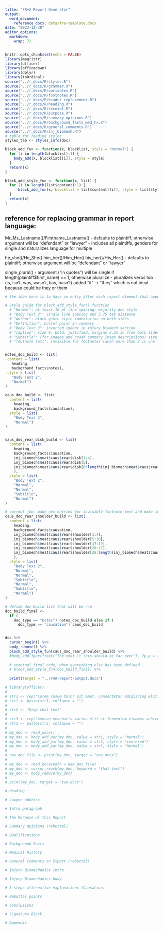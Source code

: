```yaml
---
title: "FR+A Report Generator"
output: 
  word_document:
    reference_docx: data/fra-template.docx
date: "2023-12-30"
editor_options: 
  markdown: 
    wrap: 72
---
```


```r
knitr::opts_chunk$set(echo = FALSE)
library(magrittr)
library(officer)
library(officedown)
library(dplyr)
library(toOrdinal)
source("../r_docs/R/styles.R")
source("../r_docs/R/grammar.R")
source("../r_docs/R/variables.R")
source("../r_docs/R/footnotes.R")
source("../r_docs/R/header_replacement.R")
source("../r_docs/R/heading.R")
source("../r_docs/R/receipt.R")
source("../r_docs/R/purpose.R")
source("../r_docs/R/summary_opinions.R")
source("../r_docs/R/background_facts_med_hx.R")
source("../r_docs/R/general_comments.R")
source("../r_docs/R/inj_biomech.R")
# table for reading styles
styles_tab <- styles_info(doc)
```

```r
block_add_fun <- function(x, blocklist, style = "Normal") {
  for (i in length(blocklist):1) {
    body_add(x, blocklist[[i]], style = style)
  }
  return(x)
}

block_add_style_fun <- function(x, list) {
  for (i in length(list$content):1) {
      block_add_fun(x, blocklist = list$content[[i]], style = list$style[[i]])
  }
  return(x)
}

```

## reference for replacing grammar in report language:

Mr_Ms_Lastname()/Firstname_Lastname() - defaults to plaintiff; otherwise argument will be "defendant" or "lawyer" - includes all plaintiffs,
genders for single and naturalizes language for multiple

he_she()/He_She() him_her()/Him_Her() his_her()/His_Her() - defaults to
plaintiff; otherwise argument will be "defendant" or "lawyer"

single_plural() - argument ("in quotes") will be single if
length(plaintiff\$first_name) == 1, otherwise pluralize - pluralizes
verbs too (is, isn't, was, wasn't, has, hasn't)
added "it" -> "they" which is not ideal because could be they or them


```r
# the idea here is to have an entry after each report element that appends to a list that updates and doesn't duplicate. then the block_add_style_fun() function will take each element, apply the associated $style value, and put it through the block_add_fun() function.

# Style guide for block_add_style_fun() function
  # "Normal": at least 16 pt line spacing; majority doc style
  # "Body Text 2": Single line spacing and 3.75 tab distance
  # "Author": block quote style indentation on both sides
  # "Definition": bullet point in summary
  # "Body Text 3": inverted indent in injury biomech section
  # "caption": size 9, bold, justified, margins 2.25 in from both sides, for biomech image description subtitles
  # "Subtitle": (for images and crash summary image descriptions) size 10, bold, centered, margins 2.25 in from both sides
  # "footnote text": invisible for footnotes (when more than 2 in one text)


notes_doc_build <- list(
 content = list(
   heading, 
   background_facts$notes),
 style = list(
   "Body Text 2", 
   "Normal")
)

caus_doc_build <- list(
  content = list(
    heading, 
    background_facts$causation),
  style = list(
    "Body Text 2", 
    "Normal")
)


caus_doc_rear_disk_build <- list(
  content = list(
    heading, 
    background_facts$causation,
    inj_biomech$meat$caus$rear$disk[1:4],
    inj_biomech$meat$caus$rear$disk[5],
    inj_biomech$meat$caus$rear$disk[6:length(inj_biomech$meat$caus$rear$disk)]
    ),
  style = list(
    "Body Text 2", 
    "Normal",
    "Normal",
    "Subtitle",
    "Normal")
)

# current job: make new entries for invisible footnote text and make invisible style in word template
caus_doc_rear_shoulder_build <- list(
  content = list(
    heading, 
    background_facts$causation,
    inj_biomech$meat$caus$rear$shoulder[1:4],
    inj_biomech$meat$caus$rear$shoulder[5:16],
    inj_biomech$meat$caus$rear$shoulder[17:19],
    inj_biomech$meat$caus$rear$shoulder[20:27],
    inj_biomech$meat$caus$rear$shoulder[28:length(inj_biomech$meat$caus$rear$shoulder)]
    ),
  style = list(
    "Body Text 2", 
    "Normal",
    "Normal",
    "Subtitle",
    "Normal",
    "Subtitle",
    "Normal")
)

```

```r
# define doc-build list that will be run
doc_build_final <-
  if (
    doc_type == "notes") notes_doc_build else if (
      doc_type == "causation") caus_doc_build


doc %>%
  cursor_begin() %>% 
  body_remove() %>%
  block_add_style_fun(caus_doc_rear_shoulder_build) %>%
  #body_add(fpar(ftext("The test \t this should be far over"), fp_p = fp_par(word_style = "Body Text 2"))) %>%
  
  # eventual final code, when everything else has been defined
  # block_add_style_fun(doc_build_final) %>%
  
  print(target = "../FRA-report-output.docx")
```

```r
# library(officer)
# 
# str1 <- rep("Lorem ipsum dolor sit amet, consectetur adipiscing elit. ", 20)
# str1 <- paste(str1, collapse = "")
# 
# str2 <- "Drop that text"
# 
# str3 <- rep("Aenean venenatis varius elit et fermentum vivamus vehicula. ", 20)
# str3 <- paste(str3, collapse = "")
# 
# my_doc <- read_docx()
# my_doc <- body_add_par(my_doc, value = str1, style = "Normal")
# my_doc <- body_add_par(my_doc, value = str2, style = "centered")
# my_doc <- body_add_par(my_doc, value = str3, style = "Normal")
# 
# new_doc_file <- print(my_doc, target = "one.docx")
# 
# my_doc <- read_docx(path = new_doc_file)
# my_doc <- cursor_reach(my_doc, keyword = "that text")
# my_doc <- body_remove(my_doc)
# 
# print(my_doc, target = "two.docx")
```

```r
# Heading

# Lawyer address

# Intro paragraph

# The Purpose of this Report

# Summary Opinions (rebuttal)

# Qualifications

# Background Facts

# Medical History

# General Comments on Expert (rebuttal)

# Injury Biomechanics intro

# Injury Biomechanics body

# 3 steps alternative explanations (Causation)

# Rebuttal points

# Conclusions

# Signature Block

# Appendix

```
